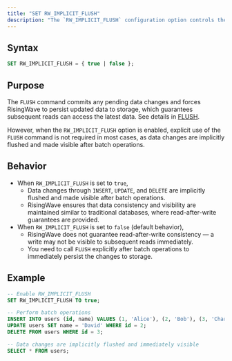 ```yaml
---
title: "SET RW_IMPLICIT_FLUSH"
description: "The `RW_IMPLICIT_FLUSH` configuration option controls the behavior of implicit flushes after batch operations."
---
```


## Syntax

```sql
SET RW_IMPLICIT_FLUSH = { true | false };
```

## Purpose

The `FLUSH` command commits any pending data changes and forces RisingWave to persist updated data to storage, which guarantees subsequent reads can access the latest data. See details in [FLUSH](/sql/commands/sql-flush).

However, when the `RW_IMPLICIT_FLUSH` option is enabled, explicit use of the `FLUSH` command is not required in most cases, as data changes are implicitly flushed and made visible after batch operations.

## Behavior

* When `RW_IMPLICIT_FLUSH` is set to `true`,
   * Data changes through `INSERT`, `UPDATE`, and `DELETE` are implicitly flushed and made visible after batch operations.
   * RisingWave ensures that data consistency and visibility are maintained similar to traditional databases, where read-after-write guarantees are provided.
* When `RW_IMPLICIT_FLUSH` is set to `false` (default behavior),
   * RisingWave does not guarantee read-after-write consistency — a write may not be visible to subsequent reads immediately.
   * You need to call `FLUSH` explicitly after batch operations to immediately persist the changes to storage.

## Example

```sql
-- Enable RW_IMPLICIT_FLUSH
SET RW_IMPLICIT_FLUSH TO true;

-- Perform batch operations
INSERT INTO users (id, name) VALUES (1, 'Alice'), (2, 'Bob'), (3, 'Charlie');
UPDATE users SET name = 'David' WHERE id = 2;
DELETE FROM users WHERE id = 3;

-- Data changes are implicitly flushed and immediately visible
SELECT * FROM users;
```
